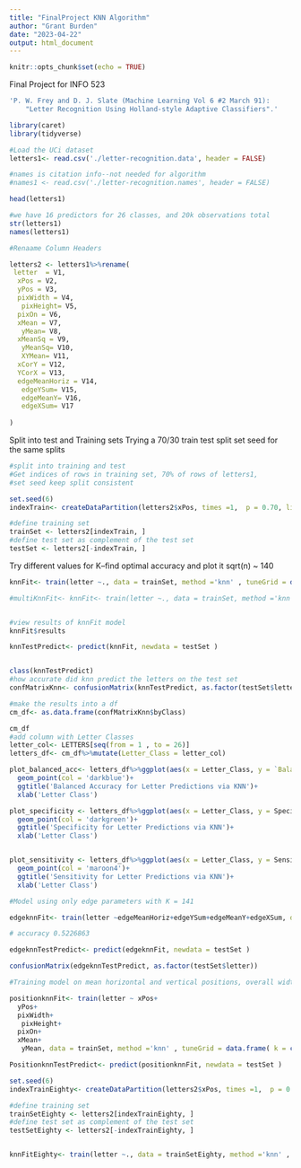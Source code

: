 ```yaml
---
title: "FinalProject KNN Algorithm"
author: "Grant Burden"
date: "2023-04-22"
output: html_document
---
```


```r
knitr::opts_chunk$set(echo = TRUE)
```

Final Project for INFO 523

```r
'P. W. Frey and D. J. Slate (Machine Learning Vol 6 #2 March 91):
	"Letter Recognition Using Holland-style Adaptive Classifiers".'

```

```r
library(caret)
library(tidyverse)

```

```r
#Load the UCi dataset
letters1<- read.csv('./letter-recognition.data', header = FALSE)

#names is citation info--not needed for algorithm
#names1 <- read.csv('./letter-recognition.names', header = FALSE)

head(letters1)

#we have 16 predictors for 26 classes, and 20k observations total
str(letters1)
names(letters1)

#Renaame Column Headers

letters2 <- letters1%>%rename(
 letter  = V1,
  xPos = V2,
  yPos = V3,
  pixWidth = V4,
   pixHeight= V5,
  pixOn = V6,
  xMean = V7,
   yMean= V8,
  xMeanSq = V9,
   yMeanSq= V10,
   XYMean= V11,
  xCorY = V12,
  YCorX = V13,
  edgeMeanHoriz = V14,
   edgeYSum= V15,
   edgeMeanY= V16,
   edgeXSum= V17
   
) 


```
Split into test and Training sets
Trying a 70/30 train test split
set seed for the same splits

```r
#split into training and test
#Get indices of rows in training set, 70% of rows of letters1, 
#set seed keep split consistent

set.seed(6)
indexTrain<- createDataPartition(letters2$xPos, times =1,  p = 0.70, list = FALSE)

#define training set
trainSet <- letters2[indexTrain, ]
#define test set as complement of the test set
testSet <- letters2[-indexTrain, ]


```
Try different values for K--find optimal accuracy and plot it
sqrt(n) ~ 140

```r
knnFit<- train(letter ~., data = trainSet, method ='knn' , tuneGrid = data.frame( k = c(141)))

#multiKnnFit<- knnFit<- train(letter ~., data = trainSet, method ='knn' , tuneGrid = data.frame( k = seq(141, 200,2)))


#view results of knnFit model
knnFit$results

knnTestPredict<- predict(knnFit, newdata = testSet )


class(knnTestPredict)
#how accurate did knn predict the letters on the test set
confMatrixKnn<- confusionMatrix(knnTestPredict, as.factor(testSet$letter))


```


```r
#make the results into a df
cm_df<- as.data.frame(confMatrixKnn$byClass)

cm_df
#add column with Letter Classes
letter_col<- LETTERS[seq(from = 1 , to = 26)]
letters_df<- cm_df%>%mutate(Letter_Class = letter_col)

plot_balanced_acc<- letters_df%>%ggplot(aes(x = Letter_Class, y = `Balanced Accuracy` ))+
  geom_point(col = 'darkblue')+
  ggtitle('Balanced Accuracy for Letter Predictions via KNN')+
  xlab('Letter Class')

plot_specificity <- letters_df%>%ggplot(aes(x = Letter_Class, y = Specificity ))+
  geom_point(col = 'darkgreen')+
  ggtitle('Specificity for Letter Predictions via KNN')+
  xlab('Letter Class')


plot_sensitivity <- letters_df%>%ggplot(aes(x = Letter_Class, y = Sensitivity))+
  geom_point(col = 'maroon4')+
  ggtitle('Sensitivity for Letter Predictions via KNN')+
  xlab('Letter Class')
```


```r
#Model using only edge parameters with K = 141

edgeknnFit<- train(letter ~edgeMeanHoriz+edgeYSum+edgeMeanY+edgeXSum, data = trainSet, method ='knn' , tuneGrid = data.frame( k = c(141)))

# accuracy 0.5226863

edgeknnTestPredict<- predict(edgeknnFit, newdata = testSet )

confusionMatrix(edgeknnTestPredict, as.factor(testSet$letter))
```

```r
#Training model on mean horizontal and vertical positions, overall width, height and number of 'on' pixels

positionknnFit<- train(letter ~ xPos+
  yPos+
  pixWidth+
   pixHeight+
  pixOn+
  xMean+
   yMean, data = trainSet, method ='knn' , tuneGrid = data.frame( k = c(141)))

PositionknnTestPredict<- predict(positionknnFit, newdata = testSet )
```

```r

set.seed(6)
indexTrainEighty<- createDataPartition(letters2$xPos, times =1,  p = 0.80, list = FALSE)

#define training set
trainSetEighty <- letters2[indexTrainEighty, ]
#define test set as complement of the test set
testSetEighty <- letters2[-indexTrainEighty, ]


knnFitEighty<- train(letter ~., data = trainSetEighty, method ='knn' , tuneGrid = data.frame( k = c(141)))


```

